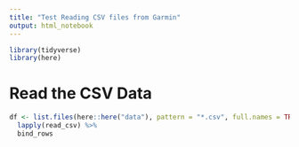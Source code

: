 ```yaml
---
title: "Test Reading CSV files from Garmin"
output: html_notebook
---
```


```r
library(tidyverse)
library(here)
```

# Read the CSV Data

```r

df <- list.files(here::here("data"), pattern = "*.csv", full.names = TRUE)%>% 
  lapply(read_csv) %>% 
  bind_rows 
  
```

